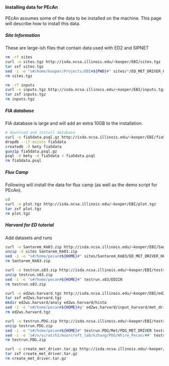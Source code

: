 #### Installing data for PEcAn

PEcAn assumes some of the data to be installed on the machine. This page will describe how to install this data.

##### Site Information

These are large-ish files that contain data used with ED2 and SIPNET

```bash
rm -rf sites
curl -o sites.tgz http://isda.ncsa.illinois.edu/~kooper/EBI/sites.tgz
tar zxf sites.tgz
sed -i -e "s#/home/kooper/Projects/EBI#${PWD}#" sites/*/ED_MET_DRIVER_HEADER
rm sites.tgz

rm -rf inputs
curl -o inputs.tgz http://isda.ncsa.illinois.edu/~kooper/EBI/inputs.tgz
tar zxf inputs.tgz
rm inputs.tgz
```

##### FIA database

FIA database is large and will add an extra 10GB to the installation.

```bash
# download and install database
curl -o fia5data.psql.gz http://isda.ncsa.illinois.edu/~kooper/EBI/fia5data.psql.gz
dropdb --if-exists fia5data
createdb -O bety fia5data
gunzip fia5data.psql.gz
psql -U bety -d fia5data < fia5data.psql
rm fia5data.psql
```

##### Flux Camp

Following will install the data for flux camp (as well as the demo script for PEcAn).

```bash
cd
curl -o plot.tgz http://isda.ncsa.illinois.edu/~kooper/EBI/plot.tgz
tar zxf plot.tgz
rm plot.tgz
```

##### Harvard for ED tutorial

Add datasets and runs

```bash
curl -o Santarem_Km83.zip http://isda.ncsa.illinois.edu/~kooper/EBI/Santarem_Km83.zip
unzip -d sites Santarem_Km83.zip
sed -i -e "s#/home/pecan#${HOME}#" sites/Santarem_Km83/ED_MET_DRIVER_HEADER
rm Santarem_Km83.zip

curl -o testrun.s83.zip http://isda.ncsa.illinois.edu/~kooper/EBI/testrun.s83.zip
unzip testrun.s83.zip
sed -i -e "s#/home/pecan#${HOME}#" testrun.s83/ED2IN
rm testrun.s83.zip

curl -o ed2ws.harvard.tgz http://isda.ncsa.illinois.edu/~kooper/EBI/ed2ws.harvard.tgz
tar zxf ed2ws.harvard.tgz
mkdir ed2ws.harvard/analy ed2ws.harvard/histo
sed -i -e "s#/home/pecan#${HOME}#g" ed2ws.harvard/input_harvard/met_driver/HF_MET_HEADER ed2ws.harvard/ED2IN ed2ws.harvard/*.r
rm ed2ws.harvard.tgz

curl -o testrun.PDG.zip http://isda.ncsa.illinois.edu/~kooper/EBI/testrun.PDG.zip
unzip testrun.PDG.zip
sed -i -e "s#/home/pecan#${HOME}#" testrun.PDG/Met/PDG_MET_DRIVER testrun.PDG/Template/ED2IN
sed -i -e 's#/n/scratch2/moorcroft_lab/kzhang/PDG/WFire_Pecan/##' testrun.PDG/Template/ED2IN
rm testrun.PDG.zip

curl -o create_met_driver.tar.gz http://isda.ncsa.illinois.edu/~kooper/EBI/create_met_driver.tar.gz
tar zxf create_met_driver.tar.gz
rm create_met_driver.tar.gz
```
